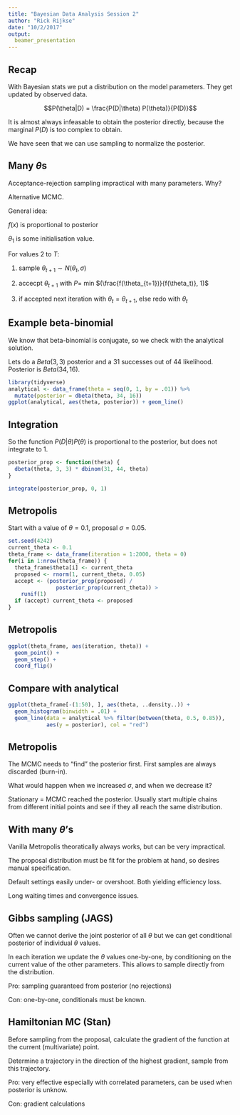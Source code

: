 ```yaml
---
title: "Bayesian Data Analysis Session 2"
author: "Rick Rijkse"
date: "10/2/2017"
output: 
  beamer_presentation
---
```


## Recap

With Bayesian stats we put a distribution on the model parameters. They get updated by observed data.

$$P(\theta|D) = \frac{P(D|\theta) P(\theta)}{P(D)}$$

It is almost always infeasable to obtain the posterior directly, because the marginal $P(D)$ is too complex to obtain.

We have seen that we can use sampling to normalize the posterior.

## Many $\theta$s

Acceptance-rejection sampling impractical with many parameters. Why?

Alternative MCMC.

General idea:

$f(x)$ is proportional to posterior

$\theta_1$ is some initialisation value.

For values 2 to $T$:

1) sample $\theta_{t+1} \sim N(\theta_t, \sigma)$

2) accecpt $\theta_{t+1}$ with $P =$ min $(\frac{f(\theta_{t+1})}{f(\theta_t)}, 1)$ 

3) if accepted next iteration with $\theta_t = \theta_{t+1}$, else redo with $\theta_t$

## Example beta-binomial

We know that beta-binomial is conjugate, so we check with the analytical solution.

Lets do a $Beta(3, 3)$ posterior and a 31 successes out of 44 likelihood. 
Posterior is $Beta(34, 16)$.

```r
library(tidyverse)
analytical <- data_frame(theta = seq(0, 1, by = .01)) %>% 
  mutate(posterior = dbeta(theta, 34, 16)) 
ggplot(analytical, aes(theta, posterior)) + geom_line()
```

## Integration 

So the function $P(D|\theta)P(\theta)$ is proportional to the posterior, but does not integrate to 1.

```r
posterior_prop <- function(theta) {
  dbeta(theta, 3, 3) * dbinom(31, 44, theta)
}

integrate(posterior_prop, 0, 1)
```

## Metropolis

Start with a value of $\theta = 0.1$, proposal $\sigma = 0.05$.

```r
set.seed(4242)
current_theta <- 0.1
theta_frame <- data_frame(iteration = 1:2000, theta = 0) 
for(i in 1:nrow(theta_frame)) {
  theta_frame$theta[i] <- current_theta
  proposed <- rnorm(1, current_theta, 0.05)
  accept <- (posterior_prop(proposed) / 
               posterior_prop(current_theta)) > 
    runif(1)
  if (accept) current_theta <- proposed
}
```

## Metropolis

```r
ggplot(theta_frame, aes(iteration, theta)) +
  geom_point() +
  geom_step() +
  coord_flip()
```

## Compare with analytical

```r
ggplot(theta_frame[-(1:50), ], aes(theta, ..density..)) +
  geom_histogram(binwidth = .01) +
  geom_line(data = analytical %>% filter(between(theta, 0.5, 0.85)),
            aes(y = posterior), col = "red")
```


## Metropolis

The MCMC needs to "find" the posterior first. First samples are always discarded (burn-in).

What would happen when we increased $\sigma$, and when we decrease it?

Stationary = MCMC reached the posterior. Usually start multiple chains from different initial points and see if they all reach the same distribution.

## With many $\theta$'s

Vanilla Metropolis theoratically always works, but can be very impractical.

The proposal distribution must be fit for the problem at hand, so desires manual specification. 

Default settings easily under- or overshoot. Both yielding efficiency loss.

Long waiting times and convergence issues.

## Gibbs sampling (JAGS)

Often we cannot derive the joint posterior of all $\theta$ but we can get conditional posterior of individual $\theta$ values.

In each iteration we update the $\theta$ values one-by-one, by conditioning on the current value of the other parameters. This allows to sample directly from the distribution.

Pro: sampling guaranteed from posterior (no rejections)

Con: one-by-one, conditionals must be known.

## Hamiltonian MC (Stan)

Before sampling from the proposal, calculate the gradient of the function at the current (multivariate) point.

Determine a trajectory in the direction of the highest gradient, sample from this trajectory.

Pro: very effective especially with correlated parameters,
     can be used when posterior is unknow.
     
Con: gradient calculations

